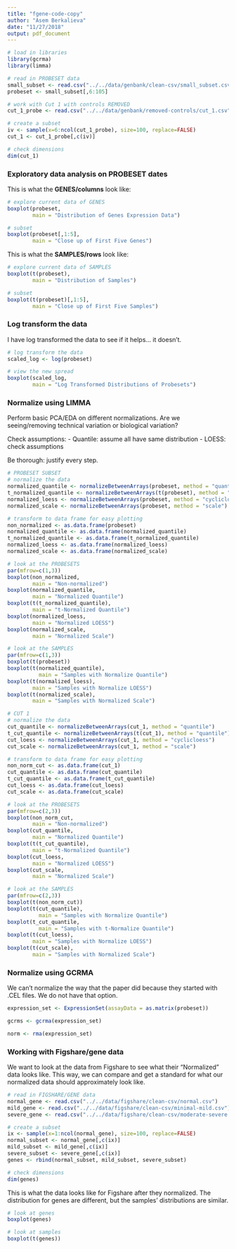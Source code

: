 ```yaml
---
title: "fgene-code-copy"
author: "Asem Berkalieva"
date: "11/27/2018"
output: pdf_document
---
```


``` r
# load in libraries
library(gcrma)
library(limma)

# read in PROBESET data
small_subset <- read.csv("../../data/genbank/clean-csv/small_subset.csv")
probeset <- small_subset[,6:105]

# work with Cut 1 with controls REMOVED
cut_1_probe <- read.csv("../../data/genbank/removed-controls/cut_1.csv")

# create a subset
iv <- sample(x=6:ncol(cut_1_probe), size=100, replace=FALSE)
cut_1 <- cut_1_probe[,c(iv)]

# check dimensions
dim(cut_1)
```

### Exploratory data analysis on PROBESET dates

This is what the **GENES/columns** look like:
``` r
# explore current data of GENES
boxplot(probeset,
        main = "Distribution of Genes Expression Data")

# subset
boxplot(probeset[,1:5],
        main = "Close up of First Five Genes")
```

This is what the **SAMPLES/rows** look like:
``` r
# explore current data of SAMPLES
boxplot(t(probeset),
        main = "Distribution of Samples")

# subset
boxplot(t(probeset)[,1:5],
        main = "Close up of First Five Samples")
```

\newpage

### Log transform the data

I have log transformed the data to see if it helps... it doesn't.

``` r
# log transform the data
scaled_log <- log(probeset)

# view the new spread
boxplot(scaled_log,
        main = "Log Transformed Distributions of Probesets")
```

\newpage

### Normalize using LIMMA

Perform basic PCA/EDA on different normalizations. Are we seeing/removing technical variation or biological variation?  

Check assumptions:
- Quantile: assume all have same distribution
- LOESS: check assumptions

Be thorough: justify every step. 

``` r
# PROBESET SUBSET
# normalize the data
normalized_quantile <- normalizeBetweenArrays(probeset, method = "quantile")
t_normalized_quantile <- normalizeBetweenArrays(t(probeset), method = "quantile")
normalized_loess <- normalizeBetweenArrays(probeset, method = "cyclicloess")
normalized_scale <- normalizeBetweenArrays(probeset, method = "scale")

# transform to data frame for easy plotting
non_normalized <- as.data.frame(probeset)
normalized_quantile <- as.data.frame(normalized_quantile)
t_normalized_quantile <- as.data.frame(t_normalized_quantile)
normalized_loess <- as.data.frame(normalized_loess)
normalized_scale <- as.data.frame(normalized_scale)

# look at the PROBESETS
par(mfrow=c(1,3))
boxplot(non_normalized,
        main = "Non-normalized")
boxplot(normalized_quantile,
        main = "Normalized Quantile")
boxplot(t(t_normalized_quantile),
        main = "t-Normalized Quantile")
boxplot(normalized_loess,
        main = "Normalized LOESS")
boxplot(normalized_scale,
        main = "Normalized Scale")

# look at the SAMPLES
par(mfrow=c(1,3))
boxplot(t(probeset))
boxplot(t(normalized_quantile),
          main = "Samples with Normalize Quantile")
boxplot(t(normalized_loess),
        main = "Samples with Normalize LOESS")
boxplot(t(normalized_scale),
        main = "Samples with Normalized Scale")
```
 
``` r
# CUT 1 
# normalize the data
cut_quantile <- normalizeBetweenArrays(cut_1, method = "quantile")
t_cut_quantile <- normalizeBetweenArrays(t(cut_1), method = "quantile")
cut_loess <- normalizeBetweenArrays(cut_1, method = "cyclicloess")
cut_scale <- normalizeBetweenArrays(cut_1, method = "scale")

# transform to data frame for easy plotting
non_norm_cut <- as.data.frame(cut_1)
cut_quantile <- as.data.frame(cut_quantile)
t_cut_quantile <- as.data.frame(t_cut_quantile)
cut_loess <- as.data.frame(cut_loess)
cut_scale <- as.data.frame(cut_scale)

# look at the PROBESETS
par(mfrow=c(2,3))
boxplot(non_norm_cut,
        main = "Non-normalized")
boxplot(cut_quantile,
        main = "Normalized Quantile")
boxplot(t(t_cut_quantile),
        main = "t-Normalized Quantile")
boxplot(cut_loess,
        main = "Normalized LOESS")
boxplot(cut_scale,
        main = "Normalized Scale")

# look at the SAMPLES
par(mfrow=c(2,3))
boxplot(t(non_norm_cut))
boxplot(t(cut_quantile),
          main = "Samples with Normalize Quantile")
boxplot(t_cut_quantile,
          main = "Samples with t-Normalize Quantile")
boxplot(t(cut_loess),
        main = "Samples with Normalize LOESS")
boxplot(t(cut_scale),
        main = "Samples with Normalized Scale")
```

\newpage

### Normalize using GCRMA

We can't normalize the way that the paper did because they started with .CEL files. We do not have that option. 

``` r
expression_set <- ExpressionSet(assayData = as.matrix(probeset))

gcrms <- gcrma(expression_set)

norm <- rma(expression_set)

```


### Working with Figshare/gene data

We want to look at the data from Figshare to see what their "Normalized" data looks like. This way, we can compare and get a standard for what our normalized data should approximately look like.

``` r
# read in FIGSHARE/GENE data
normal_gene <- read.csv("../../data/figshare/clean-csv/normal.csv")
mild_gene <- read.csv("../../data/figshare/clean-csv/minimal-mild.csv")
severe_gene <- read.csv("../../data/figshare/clean-csv/moderate-severe.csv")

# create a subset
ix <- sample(x=1:ncol(normal_gene), size=100, replace=FALSE)
normal_subset <- normal_gene[,c(ix)]
mild_subset <- mild_gene[,c(ix)]
severe_subset <- severe_gene[,c(ix)]
genes <- rbind(normal_subset, mild_subset, severe_subset)

# check dimensions
dim(genes)
```

This is what the data looks like for Figshare after they normalized. The distribution for genes are different, but the samples' distributions are similar. 

``` r
# look at genes
boxplot(genes)

# look at samples
boxplot(t(genes))
```








